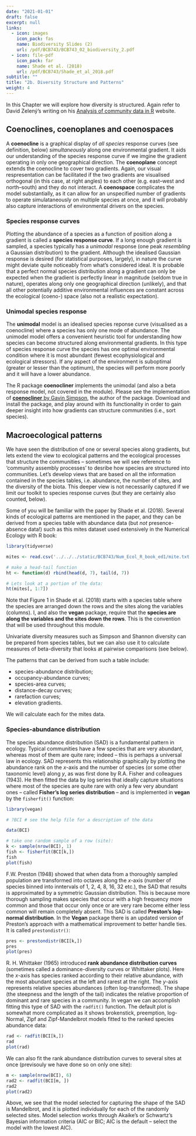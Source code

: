 ```yaml
---
date: "2021-01-01"
draft: false
excerpt: null
links:
  - icon: images
    icon_pack: fas
    name: Biodiversity Slides (2)
    url: /pdf/BCB743/BCB743_02_biodiversity_2.pdf
  - icon: file-pdf
    icon_pack: far
    name: Shade et al. (2018)
    url: /pdf/BCB743/Shade_et_al_2018.pdf
subtitle: ""
title: "2b. Diversity Structure and Patterns"
weight: 4
---
```


In this Chapter we will explore how diversity is structured. Again refer to David Zelený's writing on his [Analysis of community data in R](https://www.davidzeleny.net/anadat-r/doku.php/en:diversity_analysis) website.

## Coenoclines, coenoplanes and coenospaces

A **coenocline** is a graphical display of *all species* response curves (see definition, below) *simultaneously* along one environmental gradient. It aids our understanding of the species response curve if we imgine the gradient operating in only one geographical direction. The **coenoplane** concept extends the coenocline to cover two gradients. Again, our visual respresentation can be facilitated if the two gradients are visualised orthogonal (in this case, at right angles) to each other (e.g. east--west and north--south) and they do not interact. A **coenospace** complicates the model substantially, as it can allow for an unspecified number of gradients to operate simulataneously on multiple species at once, and it will probably also capture interactions of environmental drivers on the species.

### Species response curves

Plotting the abundance of a species as a function of position along a gradient is called a **species response curve**. If a long enough gradient is sampled, a species typically has a *unimodal* response (one peak *resembling* a Gaussian distribution) to the gradient. Although the idealised Gaussian response is desired (for statistical purposes, largely), in nature the curve might deviate quite noticeably from what's considered ideal. It is probable that a perfect normal species distribution along a gradient can only be expected when the gradient is perfectly linear in magnitude (seldom true in nature), operates along only one geographical direction (unlikely), and that all other potentially additive environmental influences are constant across the ecological (coeno-) space (also not a realistic expectation).

### Unimodal species response

The **unimodal** model is an idealised species reponse curve (visualised as a coenocline) where a species has only one mode of abundance. The unimodel model offers a convenient heuristic tool for understanding how species can become structured along environmental gradients. In this type of species response curve the species has one optimal environmental condition where it is most abundant (fewest ecophysiological and ecological stressors). If any aspect of the environment is suboptimal (greater or lesser than the optimum), the species will perform more poorly and it will have a lower abundance.

The R package **coenocliner** implements the unimodal (and also a beta response model, not covered in the module). Please see the implementation of [**coenocliner** by Gavin Simpson](https://fromthebottomoftheheap.net/2014/07/31/simulating-species-abundance-data-with-the-coenocliner-package/), the author of the package. Download and install the package, and play around with its functionality in order to gain deeper insight into how gradients can structure communities (i.e., sort species).

## Macroecological patterns

We have seen the distribution of one or several species along gradients, but lets extend the view to ecological patterns and the ecological processes that structure the communities -- sometimes we will see reference to 'community assembly processes' to desribe how species are structured into communities. Let's develop views that are based on all the information contained in the species tables, i.e. abundance, the number of sites, and the diversity of the biota. This deeper view is not necessarily captured if we limit our toolkit to species response curves (but they are certainly also counted, below).

Some of you will be familiar with the paper by Shade et al. (2018). Several kinds of ecological patterns are mentioned in the paper, and they can be derived from a species table with abundance data (but *not* presence-absence data!) such as this mites dataset used extensively in the Numerical Ecology with R book:

```r
library(tidyverse)

mites <- read.csv('../../../static/BCB743/Num_Ecol_R_book_ed1/mite.txt', sep = "")

# make a head-tail function
ht <- function(d) rbind(head(d, 7), tail(d, 7))

# Lets look at a portion of the data:
ht(mites[, 1:7])
```

Note that Figure 1 in Shade et al. (2018) starts with a species table where the species are arranged down the rows and the sites along the variables (columns). I, and also the **vegan** package, require that the **species are along the variables and the sites down the rows**. This is the convention that will be used throughout this module.

Univariate diversity measures such as Simpson and Shannon diversity can be prepared from species tables, but we can also use it to calculate measures of beta-diversity that looks at pairwise comparisons (see below).

The patterns that can be derived from such a table include:

* species-abundance distribution;
* occupancy-abundance curves;
* species-area curves;
* distance-decay curves;
* rarefaction curves;
* elevation gradients.

We will calculate each for the mites data.

### Species-abundance distribution

The species abundance distribution (SAD) is a fundamental pattern in ecology. Typical communities have a few species that are very abundant, whereas most of them are quite rare; indeed -- this is perhaps a universal law in ecology. SAD represents this relationship graphically by plotting the abundance rank on the $x$-axis and the number of species (or some other taxonomic level) along $y$, as was first done by R.A. Fisher and colleagues (1943). He then fitted the data by log series that ideally capture situations where most of the species are quite rare with only a few very abundant ones -- called **Fisher's log series distribution** -- and is implemented in **vegan** by the `fisherfit()` function:

```r
library(vegan)

# ?BCI # see the help file for a description of the data

data(BCI)

# take one random sample of a row (site):
k <- sample(nrow(BCI), 1)
fish <- fisherfit(BCI[k,])
fish
plot(fish)
```

F.W. Preston (1948) showed that when data from a thoroughly sampled population are transformed into octaves along the $x$-axis (number of species binned into inntervals of 1, 2, 4, 8, 16, 32 etc.), the SAD that results is approximated by a symmetric Gaussian distribution. This is because more thorough sampling makes species that occur with a high frequency more common and those that occur only once or are very rare become either less common will remain completely absent. This SAD is called **Preston's log-normal distribution**. In the **Vegan** package there is an updated version of Preston's approach with a mathematical improvement to better handle ties. It is called `prestondistr()`:

```r
pres <- prestondistr(BCI[k,])
pres
plot(pres)

```

R. H. Whittaker (1965) introduced **rank abundance distribution curves** (sometimes called a dominance-diversity curves or Whittaker plots). Here the $x$-axis has species ranked according to their relative abundance, with the most abundant species at the left and rarest at the right. The $y$-axis represents relative species abundances (often log-transformed). The shape (the steepness and the length of the tail) indicates the relative proportion of dominant and rare species in a community. In vegan we can accomplish fitting this type of SAD with the `radfit()` function. The default plot is somewhat more complicated as it shows brokenstick, preemption, log-Normal, Zipf and Zipf-Mandelbrot models fitted to the ranked species abundance data:

```r
rad <- radfit(BCI[k,])
rad
plot(rad)
```

We can also fit the rank abundance distribution curves to several sites at once (previsouly we have done so on only one site):

```r
m <- sample(nrow(BCI), 6)
rad2 <- radfit(BCI[m, ])
rad2
plot(rad2)
```

Above, we see that the model selected for capturing the shape of the SAD is Mandelbrot, and it is plotted individually for each of the randomly selected sites. Model selection works through Akaike’s or Schwartz’s Bayesian information criteria (AIC or BIC; AIC is the default -- select the model with the lowest AIC).
